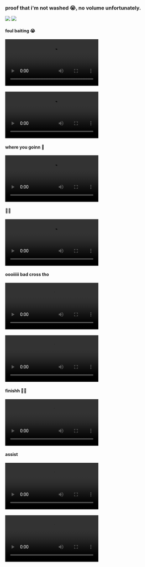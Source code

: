 <h3>proof that i'm not washed 😭, no volume unfortunately.</h3>
<div className='w-[90vw] flex flex-row'>
  <img src='../images/footy/f1.JPG' className='w-[50%]'></img>
  <img src='../images/footy/f3.JPG' className='w-[50%]'></img>
</div>

<div>
  <h4>foul baiting 😭</h4>
  <video className='w-[90vw]' controls>
    <source src="../mp4/footy/footy09.mp4" type="video/mp4"/>
    Your browser does not support the video tag.
  </video>
</div>

<div>
  <h4></h4>
  <video className='w-[90vw]' controls>
    <source src="../mp4/footy/footy08.mp4" type="video/mp4"/>
    Your browser does not support the video tag.
  </video>
</div>

<div>
  <h4>where you goinn 👀</h4>
  <video className='w-[90vw]' controls>
    <source src="../mp4/footy/footy07.mp4" type="video/mp4"/>
    Your browser does not support the video tag.
  </video>
</div>

<div>
  <h4>😮‍💨</h4>
  <video className='w-[90vw]' controls>
    <source src="../mp4/footy/footy06.mp4" type="video/mp4"/>
    Your browser does not support the video tag.
  </video>
</div>

<div>
  <h4>oooiiiii bad cross tho</h4>
  <video className='w-[90vw]' controls>
    <source src="../mp4/footy/footy05.mp4" type="video/mp4"/>
    Your browser does not support the video tag.
  </video>
</div>

<div>
  <h4></h4>
  <video className='w-[90vw]' controls>
    <source src="../mp4/footy/footy04.mp4" type="video/mp4"/>
    Your browser does not support the video tag.
  </video>
</div>

<div>
  <h4>finishh 😮‍💨</h4>
  <video className='w-[90vw]' controls>
    <source src="../mp4/footy/footy03.mp4" type="video/mp4"/>
    Your browser does not support the video tag.
  </video>
</div>

<div>
  <h4>assist</h4>
  <video className='w-[90vw]' controls>
    <source src="../mp4/footy/footy02.mp4" type="video/mp4"/>
    Your browser does not support the video tag.
  </video>
</div>

<div>
  <h4></h4>
  <video className='w-[90vw]' controls>
    <source src="../mp4/footy/footy01.mp4" type="video/mp4"/>
    Your browser does not support the video tag.
  </video>
</div>
